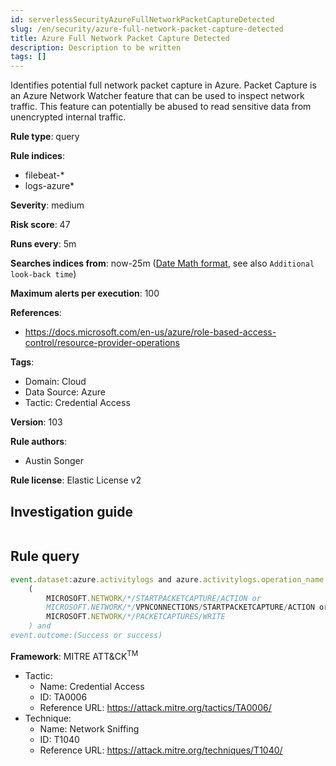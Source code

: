 ```yaml
---
id: serverlessSecurityAzureFullNetworkPacketCaptureDetected
slug: /en/security/azure-full-network-packet-capture-detected
title: Azure Full Network Packet Capture Detected
description: Description to be written
tags: []
---
```


<div id="azure-full-network-packet-capture-detected"></div>

Identifies potential full network packet capture in Azure. Packet Capture is an Azure Network Watcher feature that can be used to inspect network traffic. This feature can potentially be abused to read sensitive data from unencrypted internal traffic.

**Rule type**: query

**Rule indices**: 

* filebeat-*
* logs-azure*

**Severity**: medium

**Risk score**: 47

**Runs every**: 5m

**Searches indices from**: now-25m ([Date Math format](((ref))/common-options.html#date-math), see also <DocLink id="serverlessSecurityRulesUiCreate" section="set-the-rules-schedule">`Additional look-back time`</DocLink>)

**Maximum alerts per execution**: 100

**References**: 

* https://docs.microsoft.com/en-us/azure/role-based-access-control/resource-provider-operations

**Tags**: 

* Domain: Cloud
* Data Source: Azure
* Tactic: Credential Access

**Version**: 103

**Rule authors**: 

* Austin Songer

**Rule license**: Elastic License v2

## Investigation guide

```markdown

```

## Rule query

```js
event.dataset:azure.activitylogs and azure.activitylogs.operation_name:
    (
        MICROSOFT.NETWORK/*/STARTPACKETCAPTURE/ACTION or
        MICROSOFT.NETWORK/*/VPNCONNECTIONS/STARTPACKETCAPTURE/ACTION or
        MICROSOFT.NETWORK/*/PACKETCAPTURES/WRITE
    ) and
event.outcome:(Success or success)

```

**Framework**: MITRE ATT&CK<sup>TM</sup>

* Tactic:
    * Name: Credential Access
    * ID: TA0006
    * Reference URL: https://attack.mitre.org/tactics/TA0006/
* Technique:
    * Name: Network Sniffing
    * ID: T1040
    * Reference URL: https://attack.mitre.org/techniques/T1040/


